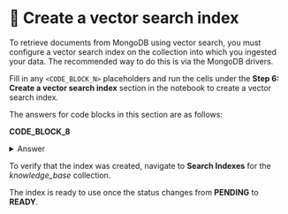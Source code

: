 # 👐 Create a vector search index

To retrieve documents from MongoDB using vector search, you must configure a vector search index on the collection into which you ingested your data. The recommended way to do this is via the MongoDB drivers.

Fill in any `<CODE_BLOCK_N>` placeholders and run the cells under the **Step 6: Create a vector search index** section in the notebook to create a vector search index.

The answers for code blocks in this section are as follows:

**CODE_BLOCK_8**

<details>
<summary>Answer</summary>
<div>
```python
collection.create_search_index(model=model)
```
</div>
</details>

To verify that the index was created, navigate to **Search Indexes** for the _knowledge_base_ collection.

<Screenshot url="https://cloud.mongodb.com" src="img/screenshots/60-perform-semantic-search/2-create-vector-index/1-nav-search-indexes.png" alt="Navigate to search indexes" />

The index is ready to use once the status changes from **PENDING** to **READY**.

<Screenshot url="https://cloud.mongodb.com" src="img/screenshots/60-perform-semantic-search/2-create-vector-index/2-index-ready.png" alt="Index ready to use" />